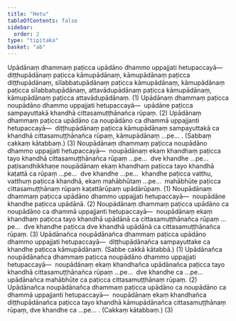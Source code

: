 ```yaml
---
title: "Hetu"
tableOfContents: false
sidebar:
  order: 2
type: "tipitaka"
basket: "ab"
---
```



<DynamicBreadcrumb />

<Division number="1">

<Paragraph number="3527">
Upādānaṃ dhammaṃ paṭicca upādāno dhammo uppajjati hetupaccayā—  diṭṭhupādānaṃ paṭicca kāmupādānaṃ, kāmupādānaṃ paṭicca diṭṭhupādānaṃ, sīlabbatupādānaṃ paṭicca kāmupādānaṃ, kāmupādānaṃ paṭicca sīlabbatupādānaṃ, attavādupādānaṃ paṭicca kāmupādānaṃ, kāmupādānaṃ paṭicca attavādupādānaṃ. (1)
</Paragraph>

<Paragraph number="3528">
Upādānaṃ dhammaṃ paṭicca noupādāno dhammo uppajjati hetupaccayā—  upādāne paṭicca sampayuttakā khandhā cittasamuṭṭhānañca rūpaṃ. (2)
</Paragraph>

<Paragraph number="3529">
Upādānaṃ dhammaṃ paṭicca upādāno ca noupādāno ca dhammā uppajjanti hetupaccayā—  diṭṭhupādānaṃ paṭicca kāmupādānaṃ sampayuttakā ca khandhā cittasamuṭṭhānañca rūpaṃ, kāmupādānaṃ …pe… . (Sabbaṃ cakkaṃ kātabbaṃ.) (3)
</Paragraph>

</Division>
<Division number="2">

<Paragraph number="3530">
Noupādānaṃ dhammaṃ paṭicca noupādāno dhammo uppajjati hetupaccayā—  noupādānaṃ ekaṃ khandhaṃ paṭicca tayo khandhā cittasamuṭṭhānañca rūpaṃ …pe…  dve khandhe …pe…  paṭisandhikkhaṇe noupādānaṃ ekaṃ khandhaṃ paṭicca tayo khandhā kaṭattā ca rūpaṃ …pe…  dve khandhe …pe…  khandhe paṭicca vatthu, vatthuṃ paṭicca khandhā, ekaṃ mahābhūtaṃ …pe…  mahābhūte paṭicca cittasamuṭṭhānaṃ rūpaṃ kaṭattārūpaṃ upādārūpaṃ. (1)
</Paragraph>

<Paragraph number="3531">
Noupādānaṃ dhammaṃ paṭicca upādāno dhammo uppajjati hetupaccayā—  noupādāne khandhe paṭicca upādānā. (2)
</Paragraph>

<Paragraph number="3532">
Noupādānaṃ dhammaṃ paṭicca upādāno ca noupādāno ca dhammā uppajjanti hetupaccayā—  noupādānaṃ ekaṃ khandhaṃ paṭicca tayo khandhā upādānā ca cittasamuṭṭhānañca rūpaṃ …pe…  dve khandhe paṭicca dve khandhā upādānā ca cittasamuṭṭhānañca rūpaṃ. (3)
</Paragraph>

</Division>
<Division number="3">

<Paragraph number="3533">
Upādānañca noupādānañca dhammaṃ paṭicca upādāno dhammo uppajjati hetupaccayā—  diṭṭhupādānañca sampayuttake ca khandhe paṭicca kāmupādānaṃ. (Sabbe cakkā kātabbā.) (1)
</Paragraph>

<Paragraph number="3534">
Upādānañca noupādānañca dhammaṃ paṭicca noupādāno dhammo uppajjati hetupaccayā—  noupādānaṃ ekaṃ khandhañca upādānañca paṭicca tayo khandhā cittasamuṭṭhānañca rūpaṃ …pe…  dve khandhe ca …pe…  upādānañca mahābhūte ca paṭicca cittasamuṭṭhānaṃ rūpaṃ. (2)
</Paragraph>

<Paragraph number="3535">
Upādānañca noupādānañca dhammaṃ paṭicca upādāno ca noupādāno ca dhammā uppajjanti hetupaccayā—  noupādānaṃ ekaṃ khandhañca diṭṭhupādānañca paṭicca tayo khandhā kāmupādānañca cittasamuṭṭhānaṃ rūpaṃ, dve khandhe ca …pe… . (Cakkaṃ kātabbaṃ.) (3)
</Paragraph>
</Division>